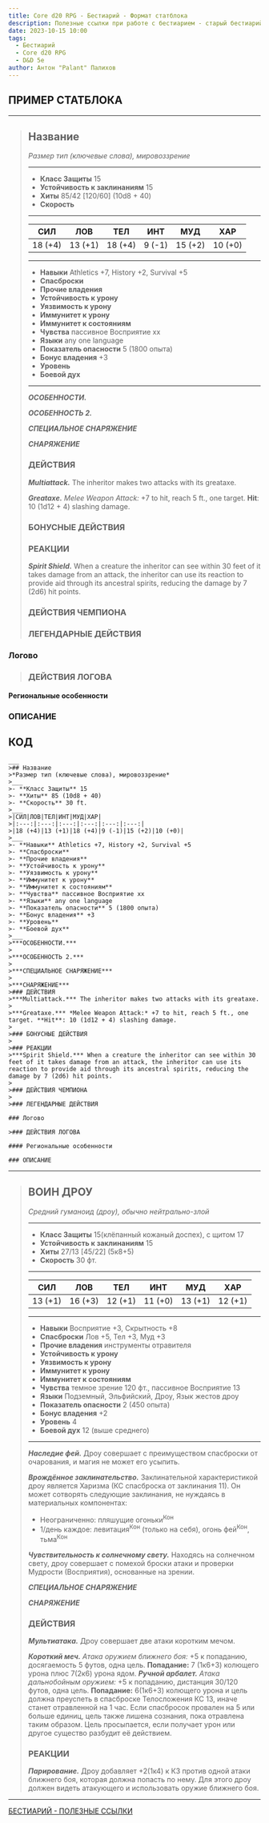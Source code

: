 ```yaml
---
title: Core d20 RPG - Бестиарий - Формат статблока
description: Полезные ссылки при работе с бестиарием - старый бестиарий, статблоки и прочее
date: 2023-10-15 10:00
tags:
  - Бестиарий
  - Core d20 RPG
  - D&D 5e
author: Антон "Palant" Палихов
---
```


## ПРИМЕР СТАТБЛОКА


___
>## Название
>*Размер тип (ключевые слова), мировоззрение*
>___
>- **Класс Защиты** 15
>- **Устойчивость к заклинаниям** 15
>- **Хиты** 85/42 [120/60] (10d8 + 40)
>- **Скорость** 
>___
>|СИЛ|ЛОВ|ТЕЛ|ИНТ|МУД|ХАР|
>|:---:|:---:|:---:|:---:|:---:|:---:|
>|18 (+4)|13 (+1)|18 (+4)|9 (-1)|15 (+2)|10 (+0)|
>___
>- **Навыки** Athletics +7, History +2, Survival +5
>- **Спасброски**
>- **Прочие владения**
>- **Устойчивость к урону** 
>- **Уязвимость к урону**
>- **Иммунитет к урону**
>- **Иммунитет к состояниям**
>- **Чувства** пассивное Восприятие хх
>- **Языки** any one language
>- **Показатель опасности** 5 (1800 опыта)  
>- **Бонус владения** +3
>- **Уровень**
>- **Боевой дух**
>___
>***ОСОБЕННОСТИ.***
>
>***ОСОБЕННОСТЬ 2.***
>
>***СПЕЦИАЛЬНОЕ СНАРЯЖЕНИЕ***
>
>***СНАРЯЖЕНИЕ***
>### ДЕЙСТВИЯ
>***Multiattack.*** The inheritor makes two attacks with its greataxe.  
>
>***Greataxe.*** *Melee Weapon Attack:* +7 to hit, reach 5 ft., one target. **Hit**: 10 (1d12 + 4) slashing damage.  
>
>### БОНУСНЫЕ ДЕЙСТВИЯ 
>
>### РЕАКЦИИ
>***Spirit Shield.*** When a creature the inheritor can see within 30 feet of it takes damage from an attack, the inheritor can use its reaction to provide aid through its ancestral spirits, reducing the damage by 7 (2d6) hit points.
>
>### ДЕЙСТВИЯ ЧЕМПИОНА
>
>### ЛЕГЕНДАРНЫЕ ДЕЙСТВИЯ

### Логово

>### ДЕЙСТВИЯ ЛОГОВА

#### Региональные особенности

### ОПИСАНИЕ

## КОД

```
___
>## Название
>*Размер тип (ключевые слова), мировоззрение*
>___
>- **Класс Защиты** 15
>- **Хиты** 85 (10d8 + 40)
>- **Скорость** 30 ft.
>___
>|СИЛ|ЛОВ|ТЕЛ|ИНТ|МУД|ХАР|
>|:---:|:---:|:---:|:---:|:---:|:---:|
>|18 (+4)|13 (+1)|18 (+4)|9 (-1)|15 (+2)|10 (+0)|
>___
>- **Навыки** Athletics +7, History +2, Survival +5
>- **Спасброски**
>- **Прочие владения**
>- **Устойчивость к урону** 
>- **Уязвимость к урону**
>- **Иммунитет к урону**
>- **Иммунитет к состояниям**
>- **Чувства** пассивное Восприятие хх
>- **Языки** any one language
>- **Показатель опасности** 5 (1800 опыта)
>- **Бонус владения** +3
>- **Уровень**
>- **Боевой дух**
>___
>***ОСОБЕННОСТИ.***
>
>***ОСОБЕННОСТЬ 2.***
>
>***СПЕЦИАЛЬНОЕ СНАРЯЖЕНИЕ***
>
>***СНАРЯЖЕНИЕ***
>### ДЕЙСТВИЯ
>***Multiattack.*** The inheritor makes two attacks with its greataxe.  
>
>***Greataxe.*** *Melee Weapon Attack:* +7 to hit, reach 5 ft., one target. **Hit**: 10 (1d12 + 4) slashing damage.  
>
>### БОНУСНЫЕ ДЕЙСТВИЯ 
>
>### РЕАКЦИИ
>***Spirit Shield.*** When a creature the inheritor can see within 30 feet of it takes damage from an attack, the inheritor can use its reaction to provide aid through its ancestral spirits, reducing the damage by 7 (2d6) hit points.
>
>### ДЕЙСТВИЯ ЧЕМПИОНА
>
>### ЛЕГЕНДАРНЫЕ ДЕЙСТВИЯ

### Логово

>### ДЕЙСТВИЯ ЛОГОВА

#### Региональные особенности

### ОПИСАНИЕ
```

___
>## ВОИН ДРОУ
>*Средний гуманоид (дроу), обычно нейтрально-злой*
>___
>- **Класс Защиты** 15(клёпанный кожаный доспех), с щитом 17
>- **Устойчивость к заклинаниям** 15
>- **Хиты** 27/13 [45/22] (5к8+5)
>- **Скорость** 30 фт.
>___
>|СИЛ|ЛОВ|ТЕЛ|ИНТ|МУД|ХАР|
>|:---:|:---:|:---:|:---:|:---:|:---:|
>|13 (+1)|16 (+3)|12 (+1)|11 (+0)|13 (+1)|12 (+1)|
>___
>- **Навыки** Восприятие +3, Скрытность +8
>- **Спасброски** Лов +5, Тел +3, Муд +3
>- **Прочие владения** инструменты отравителя
>- **Устойчивость к урону** 
>- **Уязвимость к урону**
>- **Иммунитет к урону**
>- **Иммунитет к состояниям**
>- **Чувства** темное зрение 120 фт., пассивное Восприятие 13
>- **Языки** Подземный, Эльфийский, Дроу, Язык жестов дроу
>- **Показатель опасности** 2 (450 опыта)  
>- **Бонус владения** +2
>- **Уровень** 4
>- **Боевой дух** 12 (выше среднего)
>___
>***Наследие фей.*** Дроу совершает с преимуществом спасброски от очарования, и магия не может его усыпить.
>
>***Врождённое заклинательство.*** Заклинательной характеристикой дроу является Харизма (КС спасброска от заклинания 11). Он может сотворять следующие заклинания, не нуждаясь в материальных компонентах:
> - Неограниченно: пляшущие огоньки<sup>Кон</sup>
> - 1/день каждое: левитация<sup>Кон</sup> (только на себя), огонь фей<sup>Кон</sup>, тьма<sup>Кон</sup>
>
>***Чувствительность к солнечному свету.*** Находясь на солнечном свету, дроу совершает с помехой броски атаки и проверки Мудрости (Восприятия), основанные на зрении.
>
>***СПЕЦИАЛЬНОЕ СНАРЯЖЕНИЕ***
>
>***СНАРЯЖЕНИЕ***
>### ДЕЙСТВИЯ
>***Мультиатака.*** Дроу совершает две атаки коротким мечом.  
>
>***Короткий меч.*** *Атака оружием ближнего боя:* +5 к попаданию, досягаемость 5 футов, одна цель. **Попадание:** 7 (1к6+3) колющего урона плюс 7(2к6) урона ядом.
>***Ручной арбалет.*** *Атака дальнобойным оружием:* +5 к попаданию, дистанция 30/120 футов, одна цель. **Попадание:** 6(1к6+3) колющего урона и цель должна преуспеть в спасброске Телосложения КС 13, иначе станет отравленной на 1 час. Если спасбросок провален на 5 или больше единиц, цель также лишена сознания, пока отравлена таким образом. Цель просыпается, если получает урон или другое существо разбудит её действием.
>
>### РЕАКЦИИ
>***Парирование.*** Дроу добавляет +2(1к4) к КЗ против одной атаки ближнего боя, которая должна попасть по нему. Для этого дроу должен видеть атакующего и использовать оружие ближнего боя.



---

[БЕСТИАРИЙ - ПОЛЕЗНЫЕ ССЫЛКИ](https://cyborgsandmages.com/posts/cored20rpg/bestiary-1)
